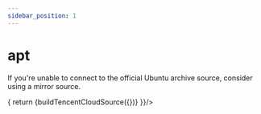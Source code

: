 ```yaml
---
sidebar_position: 1
---
```


# apt


If you're unable to connect to the official Ubuntu archive source,
consider using a mirror source.


<Tabs>
  <TabItem value="Tencent Cloud" label="Tencent Cloud" default>
<TencentCloudSourceWithSelector builder={()=>{
  return <CodeBlock
        language="bash"
        title="/etc/apt/sources.list"
        showLineNumbers>
        {buildTencentCloudSource({})}
      </CodeBlock>
}}/>
  </TabItem>
</Tabs>